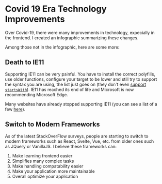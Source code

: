 

# Covid 19 Era Technology Improvements

Over Covid-19, there were many improvements in technology, expecially in the frontend. I created an <Link to='/infographic/tech-covid'>infographic</Link>
summarizing these changes.

Among those not in the infographic, here are some more:

## Death to IE11

Supporting IE11 can be very painful. You have to install the correct polyfills,
use older functions, configure your target to be lower and still try to support
the syntax you are using, the list just goes on (they don't even [support `startsWith`](https://developer.mozilla.org/en-US/docs/Web/JavaScript/Reference/Global_Objects/String/startsWith#browser_compatibility)).
IE11 has reached its end of life and Microsoft is now recommending Microsoft Edge.

Many websites have already stopped supporting IE11 (you can see a list of a few [here](https://death-to-ie11.com/)).

## Switch to Modern Frameworks

As of the latest StackOverFlow surveys, people are starting to switch to modern
frameworks such as React, Svelte, Vue, etc. from older ones such as JQuery or VanillaJS. I believe
these frameworks can:

1. Make learning frontend easier
2. Simplifies many complex tasks
3. Make handling compatability easier
4. Make your application more maintainable
5. Overall optimize your application
